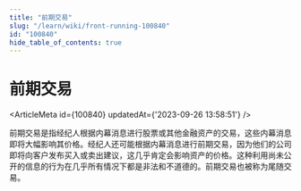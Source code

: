 ```yaml
---
title: "前期交易"
slug: "/learn/wiki/front-running-100840"
id: "100840"
hide_table_of_contents: true
---
```



# 前期交易

<ArticleMeta id={100840} updatedAt={'2023-09-26 13:58:51'} />
<div className='border-solid border-b border-t-0 my-4 border-[var(--ifm-color-gray-300)]' />

前期交易是指经纪人根据内幕消息进行股票或其他金融资产的交易，这些内幕消息即将大幅影响其价格。经纪人还可能根据内幕消息进行前期交易，因为他们的公司即将向客户发布买入或卖出建议，这几乎肯定会影响资产的价格。这种利用尚未公开的信息的行为在几乎所有情况下都是非法和不道德的。前期交易也被称为尾随交易。
